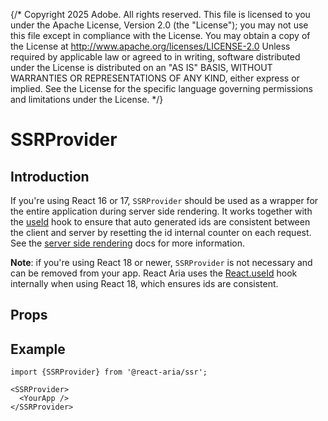 {/* Copyright 2025 Adobe. All rights reserved.
This file is licensed to you under the Apache License, Version 2.0 (the "License");
you may not use this file except in compliance with the License. You may obtain a copy
of the License at http://www.apache.org/licenses/LICENSE-2.0
Unless required by applicable law or agreed to in writing, software distributed under
the License is distributed on an "AS IS" BASIS, WITHOUT WARRANTIES OR REPRESENTATIONS
OF ANY KIND, either express or implied. See the License for the specific language
governing permissions and limitations under the License. */}



# SSRProvider

## Introduction

If you're using React 16 or 17, `SSRProvider` should be used as a wrapper for the entire application during server side rendering.
It works together with the [useId](useId.html) hook to ensure that auto generated ids are consistent
between the client and server by resetting the id internal counter on each request.
See the [server side rendering](ssr.html) docs for more information.

**Note**: if you're using React 18 or newer, `SSRProvider` is not necessary and can be removed from your app. React Aria uses the
[React.useId](https://react.dev/reference/react/useId) hook internally when using React 18, which ensures ids are consistent.

## Props

<PropTable component={docs.exports.SSRProvider} links={docs.links} />

## Example

```tsx
import {SSRProvider} from '@react-aria/ssr';

<SSRProvider>
  <YourApp />
</SSRProvider>
```
